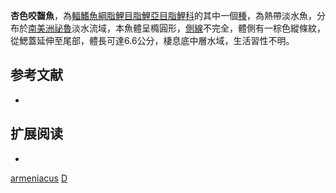 {{Speciesbox 
| taxon = Dectobrycon armeniacus
| status = NE
| status_system = IUCN3.1
| authority = [[Zarske|Zarske]] & [[Géry|Géry]], 2006
| synonyms = 
}}
'''杏色咬齧魚'''，為[[輻鰭魚綱|輻鰭魚綱]][[脂鯉目|脂鯉目]][[脂鯉亞目|脂鯉亞目]][[脂鯉科|脂鯉科]]的其中一個[[種|種]]，為熱帶淡水魚，分布於[[南美洲|南美洲]][[祕魯|祕魯]]淡水流域，本魚體呈橢圓形，[[体侧线|側線]]不完全，體側有一棕色縱條紋，從鰓蓋延伸至尾部，體長可達6.6公分，棲息底中層水域，生活習性不明。

==参考文献==
{{refbegin}}
*{{FishBase_species|genus=Dectobrycon|species=armeniacus|year=2013|month=11}}
{{refend}}

== 扩展阅读 ==
{{refbegin}}
*{{wikispecies-inline|Dectobrycon armeniacus|杏色咬齧魚}}
{{refend}}
{{Taxonbar|from=Q5249696}}

[[Category:咬齧魚屬|armeniacus]]
[[Category:2006年描述的魚類|D]]

{{魚類小作品}}